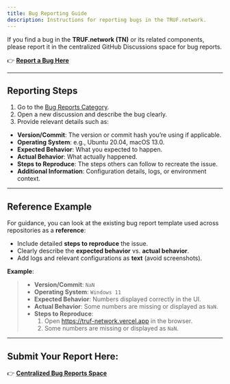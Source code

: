 ---
title: Bug Reporting Guide
description: Instructions for reporting bugs in the TRUF.network.
---

If you find a bug in the **TRUF.network (TN)** or its related components, please report it in the centralized GitHub Discussions space for bug reports.

👉 **[Report a Bug Here](https://github.com/trufnetwork/node/discussions/categories/bug-reports)**

---

## Reporting Steps

1. Go to the [Bug Reports Category](https://github.com/trufnetwork/node/discussions/categories/bug-reports).
2. Open a new discussion and describe the bug clearly.
3. Provide relevant details such as:

- **Version/Commit**: The version or commit hash you’re using if applicable.
- **Operating System**: e.g., Ubuntu 20.04, macOS 13.0.
- **Expected Behavior**: What you expected to happen.
- **Actual Behavior**: What actually happened.
- **Steps to Reproduce**: The steps others can follow to recreate the issue.
- **Additional Information**: Configuration details, logs, or environment context.

---

## Reference Example

For guidance, you can look at the existing bug report template used across repositories as a **reference**:

- Include detailed **steps to reproduce** the issue.
- Clearly describe the **expected behavior** vs. **actual behavior**.
- Add logs and relevant configurations as **text** (avoid screenshots).

**Example**:

> - **Version/Commit**: `NaN`
> - **Operating System**: `Windows 11`
> - **Expected Behavior**: Numbers displayed correctly in the UI.
> - **Actual Behavior**: Some numbers are missing or displayed as `NaN`.
> - **Steps to Reproduce**:
>   1. Open https://truf-network.vercel.app in the browser.
>   2. Some numbers are missing or displayed as `NaN`.

---

## Submit Your Report Here:

👉 **[Centralized Bug Reports Space](https://github.com/trufnetwork/node/discussions/categories/bug-reports)**
